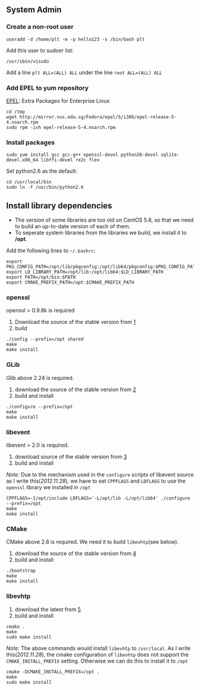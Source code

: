 == System Admin ==

=== Create a non-root user ===
<pre>
useradd -d /home/plt -m -p hello123 -s /bin/bash plt
</pre>

Add this user to sudoer list:
<pre>
/usr/sbin/visudo
</pre>

Add a line <code>plt     ALL=(ALL)       ALL</code> under the line <code>root     ALL=(ALL)       ALL
</code>

=== Add EPEL to yum repository ===

[http://fedoraproject.org/wiki/EPEL EPEL]: Extra Packages for Enterprise Linux 

<pre>
cd /tmp
wget http://mirror.nus.edu.sg/Fedora/epel/5/i386/epel-release-5-4.noarch.rpm
sudo rpm -ivh epel-release-5-4.noarch.rpm
</pre>

=== Install packages ===

<pre>
sudo yum install gcc gcc-g++ openssl-devel python26-devel sqlite-devel.x86_64 libffi-devel re2c flex
</pre>

Set python2.6 as the default:
<pre>
cd /usr/local/bin
sudo ln -f /usr/bin/python2.6
</pre>


== Install library dependencies ==

* The version of some libraries are too old on CentOS 5.8, so that we need to build an up-to-date version of each of them.
* To seperate system libraries from the libraries we build, we install it to '''/opt'''.

Add the following lines to <code>~/.bashrc</code>:

<pre>
export PKG_CONFIG_PATH=/opt/lib/pkgconfig:/opt/lib64/pkgconfig:$PKG_CONFIG_PATH
export LD_LIBRARY_PATH=/opt/lib:/opt/lib64:$LD_LIBRARY_PATH
export PATH=/opt/bin:$PATH
export CMAKE_PREFIX_PATH=/opt:$CMAKE_PREFIX_PATH
</pre>

=== openssl ===

openssl > 0.9.8k is required

# Download the source of the stable version from  [http://www.openssl.org/source/]
# build

<pre>
./config --prefix=/opt shared
make
make install
</pre>

=== GLib ===

Glib above 2.24 is required.

# download the source of the stable version from [http://developer.gnome.org/glib/]
# build and install

<pre>
./configure --prefix=/opt
make
make install
</pre>

=== libevent ===

libevent > 2.0 is required.

# download source of the stable version from [http://libevent.org]
# build and install

''Note'': Due to the mechanism used in the <code>configure</code> scripts of libevent source as I write this(''2012.11.28''), we have to set <code>CPPFLAGS</code> and <code>LDFLAGS</code> to use the <code>openssl</code> library we installed in <code>/opt</code>

<pre>
CPPFLAGS=-I/opt/include LDFLAGS='-L/opt/lib -L/opt/lib64' ./configure --prefix=/opt
make
make install
</pre>

=== CMake ===

CMake above 2.8 is required. We need it to build <code>libevhtp</code>(see below).

# download the source of the stable version from [http://www.cmake.org/cmake/resources/software.html]
# build and install

<pre>
./bootstrap
make 
make install
</pre>

=== libevhtp ===

# download the latest from [https://github.com/ellzey/libevhtp/tags]
# build and install

<pre>
cmake .
make 
sudo make install
</pre>

''Note'': The above commands would install <code>libevhtp</code> to <code>/usr/local</code>. As I write this(''2012.11.28''), the cmake configuration of <code>libevhtp</code> does not support the <code>CMAKE_INSTALL_PREFIX</code> setting. Otherwise we can do this to install it to <code>/opt</code>

<pre>
cmake -DCMAKE_INSTALL_PREFIX=/opt .
make 
sudo make install
</pre>